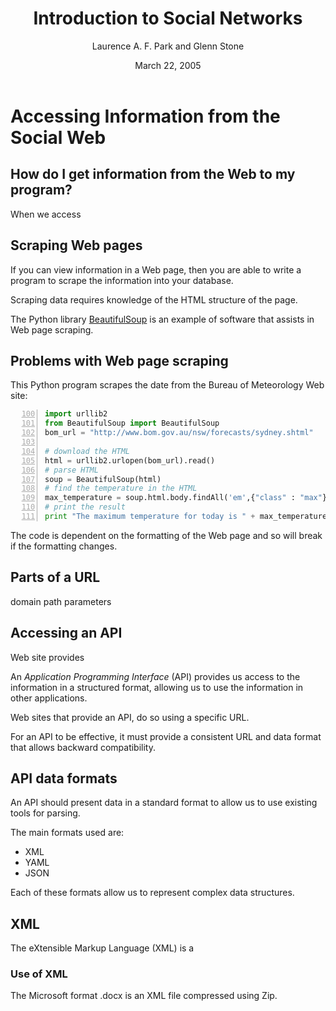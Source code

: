 % Introduction to Social Networks
% Laurence A. F. Park and Glenn Stone
% March 22, 2005

# Accessing Information from the Social Web

## How do I get information from the Web to my program?

When we access 


## Scraping Web pages


If you can view information in a Web page, then you are able to write
a program to scrape the information into your database.

Scraping data requires knowledge of the HTML structure of the page.

\begin{block}{Example Web page scraping process}

1. Download the HTML from the desired URL
2. Parse the HTML into some data structure
3. Extract the portions at the desired positions (e.g. the first paragraph of the second div block).

\end{block}

The Python library [BeautifulSoup](http://www.crummy.com/software/BeautifulSoup/) is an example of
software that assists in Web page scraping.


## Problems with Web page scraping

This Python program scrapes the date from the Bureau of Meteorology Web site:

```` {#scrape_temp .python .numberLines startFrom="100"}
import urllib2
from BeautifulSoup import BeautifulSoup
bom_url = "http://www.bom.gov.au/nsw/forecasts/sydney.shtml"

# download the HTML
html = urllib2.urlopen(bom_url).read()
# parse HTML
soup = BeautifulSoup(html)
# find the temperature in the HTML
max_temperature = soup.html.body.findAll('em',{"class" : "max"})[0].string
# print the result
print "The maximum temperature for today is " + max_temperature + " degrees."
`````````````````````````````````````````````````

The code is dependent on the formatting of the Web page and so will
break if the formatting changes.


## Parts of a URL

domain
path
parameters

## Accessing an API


Web site provides

An *Application Programming Interface* (API) provides us access to the
information in a structured format, allowing us to use the information
in other applications.

Web sites that provide an API, do so using a specific URL.

\begin{block}{SCEM Seminars site}

- The human readable form: [http://seminars.scem.uws.edu.au/detail.php?id=20]
- The computer readable form using the API: [http://seminars.scem.uws.edu.au/api.php?id=20]

\end{block}

For an API to be effective, it must provide a consistent URL and data
format that allows backward compatibility.


## API data formats

An API should present data in a standard format to allow us to use
existing tools for parsing.

The main formats used are:

- XML
- YAML
- JSON

Each of these formats allow us to represent complex data structures.

## XML

The eXtensible Markup Language (XML) is a 


### Use of XML

The Microsoft format .docx is an XML file compressed using Zip.





